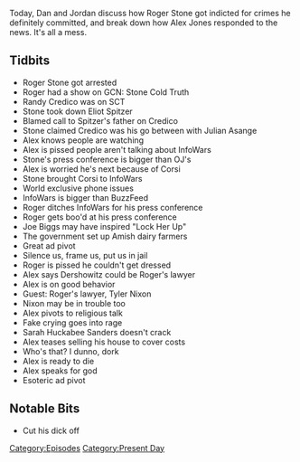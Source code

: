 {{DEFAULTSORT:
    #_EPISODE_0257:January 25, 2019
}}{{Episode
    | title           = January 25, 2019
    | caption         = [https://knowledgefight.libsyn.com/knowledge-fight-january-25-2019 Listen to this episode on Libsyn]
    | episodeNumber   = 257
    | length          = 03:25:02
    | airDate         = January 28, 2019
    | coverageDate    = January 25, 2019
    | episodeType     = [[:Category:Present Day|Present Day]]
    | appearance      = [[Roger Stone]], [[Randy Credico]], [[Julian Asange]], [[Jerome Corsi]], [[Joe Biggs]], [[Tyler Nixon]]
    | oocDrop         = Have you ever heard Roger tell a lie?
    | previousEpisode = [[256: January 17-23, 2019]]
    | nextEpisode     = [[258: April 12-13, 2009]]
}}

{{Stub}}

Today, Dan and Jordan discuss how Roger Stone got indicted for crimes he definitely committed, and break down how Alex Jones responded to the news. It's all a mess.

==Tidbits==

*Roger Stone got arrested
*Roger had a show on GCN: Stone Cold Truth
*Randy Credico was on SCT
*Stone took down Eliot Spitzer
*Blamed call to Spitzer's father on Credico
*Stone claimed Credico was his go between with Julian Asange
*Alex knows people are watching
*Alex is pissed people aren't talking about InfoWars
*Stone's press conference is bigger than OJ's
*Alex is worried he's next because of Corsi
*Stone brought Corsi to InfoWars
*World exclusive phone issues
*InfoWars is bigger than BuzzFeed
*Roger ditches InfoWars for his press conference
*Roger gets boo'd at his press conference
*Joe Biggs may have inspired "Lock Her Up"
*The government set up Amish dairy farmers
*Great ad pivot
*Silence us, frame us, put us in jail
*Roger is pissed he couldn't get dressed
*Alex says Dershowitz could be Roger's lawyer
*Alex is on good behavior
*Guest: Roger's lawyer, Tyler Nixon
*Nixon may be in trouble too
*Alex pivots to religious talk
*Fake crying goes into rage
*Sarah Huckabee Sanders doesn't crack
*Alex teases selling his house to cover costs
*Who's that? I dunno, dork
*Alex is ready to die
*Alex speaks for god
*Esoteric ad pivot

==Notable Bits==

*Cut his dick off

[[Category:Episodes]]
[[Category:Present Day]]